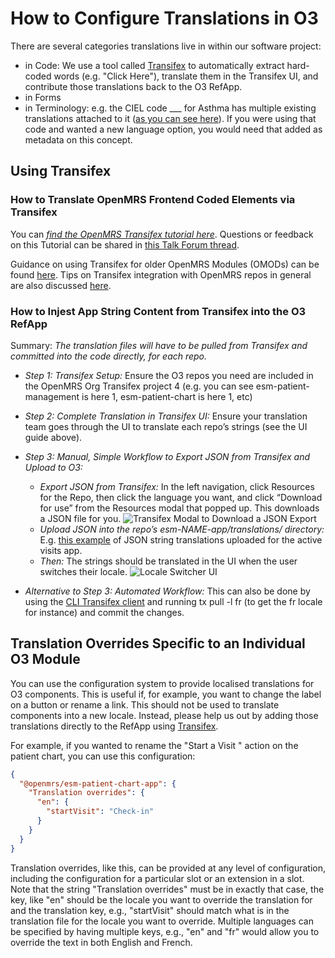 # How to Configure Translations in O3

There are several categories translations live in within our software project:
* in Code: We use a tool called [Transifex](https://explore.transifex.com/openmrs/) to automatically extract hard-coded words (e.g. "Click Here"), translate them in the Transifex UI, and contribute those translations back to the O3 RefApp. 
* in Forms
* in Terminology: e.g. the CIEL code ___ for Asthma has multiple existing translations attached to it ([as you can see here](https://app.openconceptlab.org/#/orgs/CIEL/sources/CIEL/concepts/121375/)). If you were using that code and wanted a new language option, you would need that added as metadata on this concept.

## Using Transifex
### How to Translate OpenMRS Frontend Coded Elements via Transifex
You can [*find the OpenMRS Transifex tutorial here*](https://mekom.notion.site/Translating-OpenMRS-frontend-via-Transifex-398836d729ff46d0b30232daa2c59945).
Questions or feedback on this Tutorial can be shared in [this Talk Forum thread](https://talk.openmrs.org/t/translating-openmrs-frontend-via-transifex/37490). 

Guidance on using Transifex for older OpenMRS Modules (OMODs) can be found [here](https://wiki.openmrs.org/display/docs/Maintaining+OpenMRS+Module+Translations+via+Transifex). Tips on Transifex integration with OpenMRS repos in general are also discussed [here](https://talk.openmrs.org/t/transifex-integration-with-openmrs-repositories/34557). 

### How to Injest App String Content from Transifex into the O3 RefApp
Summary: *The translation files will have to be pulled from Transifex and committed into the code directly, for each repo.*

* *Step 1: Transifex Setup:* Ensure the O3 repos you need are included in the OpenMRS Org Transifex project 4 (e.g. you can see esm-patient-management is here 1, esm-patient-chart is here 1, etc)

* *Step 2: Complete Translation in Transifex UI:* Ensure your translation team goes through the UI to translate each repo’s strings (see the UI guide above). 

* *Step 3: Manual, Simple Workflow to Export JSON from Transifex and Upload to O3:* 
  * *Export JSON from Transifex:* In the left navigation, click Resources for the Repo, then click the language you want, and click “Download for use” from the Resources modal that popped up. This downloads a JSON file for you.
<Image
  src="/transifex-download-json-export.png"
  alt="Transifex Modal to Download a JSON Export"
/>
  * *Upload JSON into the repo’s esm-NAME-app/translations/ directory:* E.g. [this example](https://github.com/openmrs/openmrs-esm-patient-management/tree/main/packages/esm-active-visits-app/translations) of JSON string translations uploaded for the active visits app.
  * *Then:* The strings should be translated in the UI when the user switches their locale. <Image
  src="/translation-locale-switcher.png"
  alt="Locale Switcher UI"
/>

* *Alternative to Step 3: Automated Workflow:* This can also be done by using the [CLI Transifex client](https://developers.transifex.com/docs/cli) and running tx pull -l fr (to get the fr locale for instance) and commit the changes.

## Translation Overrides Specific to an Individual O3 Module

You can use the configuration system to provide localised translations for O3 components. This is useful if, for example, you want to change the label on a button or rename a link. This should not be used to translate components into a new locale. Instead, please help us out by adding those translations directly to the RefApp using [Transifex](https://explore.transifex.com/openmrs/).

For example, if you wanted to rename the "Start a Visit " action on the patient chart, you can use this configuration:
```json
{
  "@openmrs/esm-patient-chart-app": {
    "Translation overrides": {
      "en": {
        "startVisit": "Check-in"
      }
    }
  }
}
```

Translation overrides, like this, can be provided at any level of configuration, including the configuration for a particular slot or an extension in a slot. Note that the string "Translation overrides" must be in exactly that case, the key, like "en" should be the locale you want to override the translation for and the translation key, e.g., "startVisit" should match what is in the translation file for the locale you want to override. Multiple languages can be specified by having multiple keys, e.g., "en" and "fr" would allow you to override the text in both English and French.
